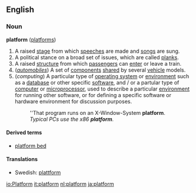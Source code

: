 ==English==
===Noun===
'''platform''' ([[platforms]])

#A raised [[stage]] from which [[speech]]es are made and [[song]]s are sung.
#A political stance on a broad set of issues, which are called [[plank]]s.
#A raised [[structure]] from which [[passenger]]s can [[enter]] or leave a train.
#(''[[automobile]]s'') A set of [[component]]s [[share]]d by several [[vehicle]] models.
#(''computing'') A particular type of [[operating system]] or [[environment]] such as a [[database]] or other specific [[software]], and / or a partular type of [[computer]] or [[microprocessor]], used to describe a particular [[environment]] for running other software, or for defining a specific software or hardware environment for discussion purposes.
#:''That program runs on an X-Window-System '''platform'''.
#:''Typical PCs use the x86 '''platform'''.''

====Derived terms====
*[[platform bed]]

====Translations====
*Swedish: [[plattform]]

[[io:Platform]]
[[it:platform]]
[[nl:platform]]
[[ja:platform]]